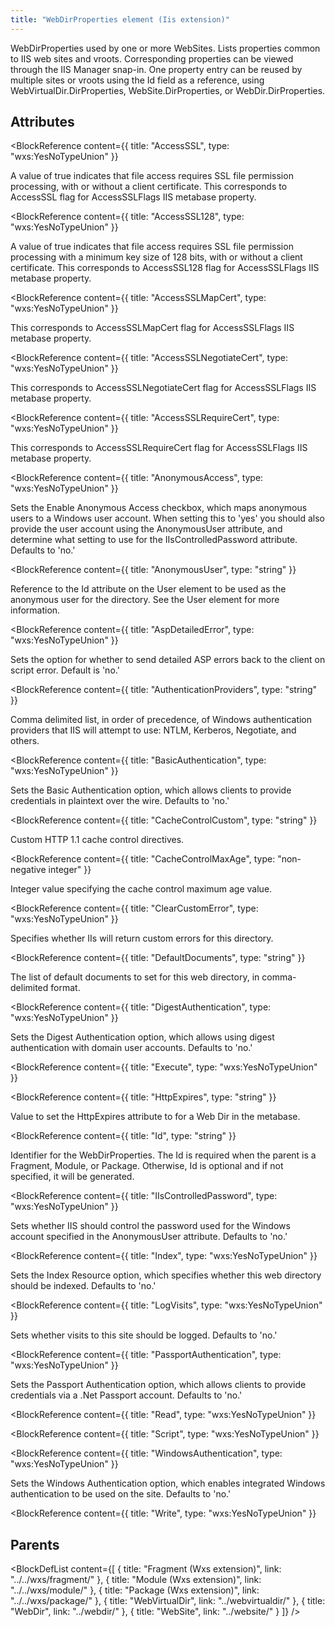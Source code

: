 ```yaml
---
title: "WebDirProperties element (Iis extension)"
---
```



WebDirProperties used by one or more WebSites. Lists properties common to IIS web sites and vroots. Corresponding properties can be viewed through the IIS Manager snap-in. One property entry can be reused by multiple sites or vroots using the Id field as a reference, using WebVirtualDir.DirProperties, WebSite.DirProperties, or WebDir.DirProperties.


## Attributes

<BlockWrapper>

  <BlockReference
    content={{
      title: "AccessSSL",
      type: "wxs:YesNoTypeUnion"
    }}
  >
  A value of true indicates that file access requires SSL file permission processing, with or without a client certificate. This corresponds to AccessSSL flag for AccessSSLFlags IIS metabase property.
  </BlockReference>

  <BlockReference
    content={{
      title: "AccessSSL128",
      type: "wxs:YesNoTypeUnion"
    }}
  >
  A value of true indicates that file access requires SSL file permission processing with a minimum key size of 128 bits, with or without a client certificate. This corresponds to AccessSSL128 flag for AccessSSLFlags IIS metabase property.
  </BlockReference>

  <BlockReference
    content={{
      title: "AccessSSLMapCert",
      type: "wxs:YesNoTypeUnion"
    }}
  >
  This corresponds to AccessSSLMapCert flag for AccessSSLFlags IIS metabase property.
  </BlockReference>

  <BlockReference
    content={{
      title: "AccessSSLNegotiateCert",
      type: "wxs:YesNoTypeUnion"
    }}
  >
  This corresponds to AccessSSLNegotiateCert flag for AccessSSLFlags IIS metabase property.
  </BlockReference>

  <BlockReference
    content={{
      title: "AccessSSLRequireCert",
      type: "wxs:YesNoTypeUnion"
    }}
  >
  This corresponds to AccessSSLRequireCert flag for AccessSSLFlags IIS metabase property.
  </BlockReference>

  <BlockReference
    content={{
      title: "AnonymousAccess",
      type: "wxs:YesNoTypeUnion"
    }}
  >
  Sets the Enable Anonymous Access checkbox, which maps anonymous users to a Windows user account. When setting this to 'yes' you should also provide the user account using the AnonymousUser attribute, and determine what setting to use for the IIsControlledPassword attribute. Defaults to 'no.'
  </BlockReference>

  <BlockReference
    content={{
      title: "AnonymousUser",
      type: "string"
    }}
  >
  Reference to the Id attribute on the User element to be used as the anonymous user for the directory. See the User element for more information.
  </BlockReference>

  <BlockReference
    content={{
      title: "AspDetailedError",
      type: "wxs:YesNoTypeUnion"
    }}
  >
  Sets the option for whether to send detailed ASP errors back to the client on script error. Default is 'no.'
  </BlockReference>

  <BlockReference
    content={{
      title: "AuthenticationProviders",
      type: "string"
    }}
  >
  Comma delimited list, in order of precedence, of Windows authentication providers that IIS will attempt to use: NTLM, Kerberos, Negotiate, and others.
  </BlockReference>

  <BlockReference
    content={{
      title: "BasicAuthentication",
      type: "wxs:YesNoTypeUnion"
    }}
  >
  Sets the Basic Authentication option, which allows clients to provide credentials in plaintext over the wire. Defaults to 'no.'
  </BlockReference>

  <BlockReference
    content={{
      title: "CacheControlCustom",
      type: "string"
    }}
  >
  Custom HTTP 1.1 cache control directives.
  </BlockReference>

  <BlockReference
    content={{
      title: "CacheControlMaxAge",
      type: "non-negative integer"
    }}
  >
  Integer value specifying the cache control maximum age value.
  </BlockReference>

  <BlockReference
    content={{
      title: "ClearCustomError",
      type: "wxs:YesNoTypeUnion"
    }}
  >
  Specifies whether IIs will return custom errors for this directory.
  </BlockReference>

  <BlockReference
    content={{
      title: "DefaultDocuments",
      type: "string"
    }}
  >
  The list of default documents to set for this web directory, in comma-delimited format.
  </BlockReference>

  <BlockReference
    content={{
      title: "DigestAuthentication",
      type: "wxs:YesNoTypeUnion"
    }}
  >
  Sets the Digest Authentication option, which allows using digest authentication with domain user accounts. Defaults to 'no.'
  </BlockReference>

  <BlockReference
    content={{
      title: "Execute",
      type: "wxs:YesNoTypeUnion"
    }}
  >
  
  </BlockReference>

  <BlockReference
    content={{
      title: "HttpExpires",
      type: "string"
    }}
  >
  Value to set the HttpExpires attribute to for a Web Dir in the metabase.
  </BlockReference>

  <BlockReference
    content={{
      title: "Id",
      type: "string"
    }}
  >
  Identifier for the WebDirProperties. The Id is required when the parent is a Fragment, Module, or Package. Otherwise, Id is optional and if not specified, it will be generated.
  </BlockReference>

  <BlockReference
    content={{
      title: "IIsControlledPassword",
      type: "wxs:YesNoTypeUnion"
    }}
  >
  Sets whether IIS should control the password used for the Windows account specified in the AnonymousUser attribute. Defaults to 'no.'
  </BlockReference>

  <BlockReference
    content={{
      title: "Index",
      type: "wxs:YesNoTypeUnion"
    }}
  >
  Sets the Index Resource option, which specifies whether this web directory should be indexed. Defaults to 'no.'
  </BlockReference>

  <BlockReference
    content={{
      title: "LogVisits",
      type: "wxs:YesNoTypeUnion"
    }}
  >
  Sets whether visits to this site should be logged. Defaults to 'no.'
  </BlockReference>

  <BlockReference
    content={{
      title: "PassportAuthentication",
      type: "wxs:YesNoTypeUnion"
    }}
  >
  Sets the Passport Authentication option, which allows clients to provide credentials via a .Net Passport account. Defaults to 'no.'
  </BlockReference>

  <BlockReference
    content={{
      title: "Read",
      type: "wxs:YesNoTypeUnion"
    }}
  >
  
  </BlockReference>

  <BlockReference
    content={{
      title: "Script",
      type: "wxs:YesNoTypeUnion"
    }}
  >
  
  </BlockReference>

  <BlockReference
    content={{
      title: "WindowsAuthentication",
      type: "wxs:YesNoTypeUnion"
    }}
  >
  Sets the Windows Authentication option, which enables integrated Windows authentication to be used on the site. Defaults to 'no.'
  </BlockReference>

  <BlockReference
    content={{
      title: "Write",
      type: "wxs:YesNoTypeUnion"
    }}
  >
  
  </BlockReference>

</BlockWrapper>


## Parents

<BlockDefList content={[
    {
      title: "Fragment (Wxs extension)",
      link: "../../wxs/fragment/"
    },
    {
      title: "Module (Wxs extension)",
      link: "../../wxs/module/"
    },
    {
      title: "Package (Wxs extension)",
      link: "../../wxs/package/"
    },
    {
      title: "WebVirtualDir",
      link: "../webvirtualdir/"
    },
    {
      title: "WebDir",
      link: "../webdir/"
    },
    {
      title: "WebSite",
      link: "../website/"
    }
  ]}
/>